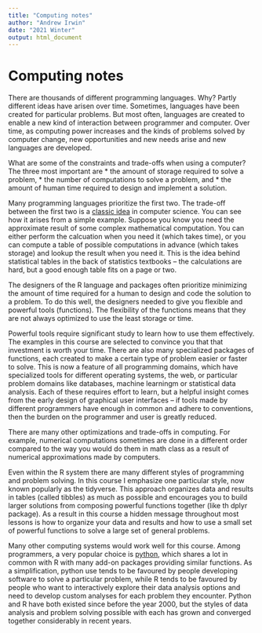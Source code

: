 ```yaml
---
title: "Computing notes"
author: "Andrew Irwin"
date: "2021 Winter"
output: html_document
---
```


# Computing notes

There are thousands of different programming languages. Why? Partly different ideas have arisen over time. Sometimes, languages have been created for particular problems. But most often, languages are created to enable a new kind of interaction between programmer and computer. Over time, as computing power increases and the kinds of problems solved by computer change, new opportunities and new needs arise and new languages are developed.

What are some of the constraints and trade-offs when using a computer? The three most important are
* the amount of storage required to solve a problem,
* the number of computations to solve a problem, and
* the amount of human time required to design and implement a solution.

Many programming languages prioritize the first two. The trade-off between the first two is a [classic idea](https://en.wikipedia.org/wiki/Space%E2%80%93time_tradeoff) in computer science. You can see how it arises from a simple example. Suppose you know you need the approximate result of some complex mathematical computation. You can either perform the calcuation when you need it (which takes time), or you can compute a table of possible computations in advance (which takes storage) and lookup the result when you need it. This is the idea behind statistical tables in the back of statistics textbooks -- the calculations are hard, but a good enough table fits on a page or two.

The designers of the R language and packages often prioritize minimizing the amount of time required for a human to design and code the solution to a problem. To do this well, the designers needed to give you flexible and powerful tools (functions). The flexibility of the functions means that they are not always optimized to use the least storage or time.

Powerful tools require significant study to learn how to use them effectively. The examples in this course are selected to convince you that that investment is worth your time. There are also many specialized packages of functions, each created to make a certain type of problem easier or faster to solve. This is now a feature of all programming domains, which have specialized tools for different operating systems, the web, or particular problem domains like databases, machine learningm or statistical data analysis. Each of these requires effort to learn, but a helpful insight comes from the early design of graphical user interfaces -- if tools made by different programmers have enough in common and adhere to conventions, then the burden on the programmer and user is greatly reduced.

There are many other optimizations and trade-offs in computing. For example, numerical computations sometimes are done in a different order compared to the way you would do them in math class as a result of numerical approximations made by computers.

Even within the R system there are many different styles of programming and problem solving. In this course I emphasize one particular style, now known popularly as the tidyverse. This approach organizes data and results in tables (called tibbles) as much as possible and encourages you to build larger solutions from composing powerful functions together (like th dplyr package). As a result in this course a hidden message throughout most lessons is how to organize your data and results and how to use a small set of powerful functions to solve a large set of general problems.

Many other computing systems would work well for this course. Among programmers, a very popular choice is
[python](https://www.python.org/), which shares a lot in common with R with many add-on packages providing similar functions. As a simplification, python use tends to be favoured by people developing software to solve a particular problem, while R tends to be favoured by people who want to interactively explore their data analysis options and need to develop custom analyses for each problem they encounter. Python and R have both existed since before the year 2000, but the styles of data analysis and problem solving possible with each has grown and converged together considerably in recent years.

